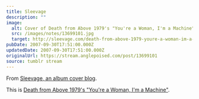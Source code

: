 ```yaml
---
title: Sleevage
description: ""
image:
  alt: Cover of Death from Above 1979's "You're a Woman, I'm a Machine"
  src: /images/notes/13699101.jpg
  target: http://sleevage.com/death-from-above-1979-youre-a-woman-im-a-machine/
pubDate: 2007-09-30T17:51:00.000Z
updatedDate: 2007-09-30T17:51:00.000Z
originalUrl: https://stream.anglepoised.com/post/13699101
source: tumblr stream
---
```


From [Sleevage, an album cover blog](http://sleevage.com/).

This is [Death from Above 1979's "You're a Woman, I'm a Machine"](http://sleevage.com/death-from-above-1979-youre-a-woman-im-a-machine/).
